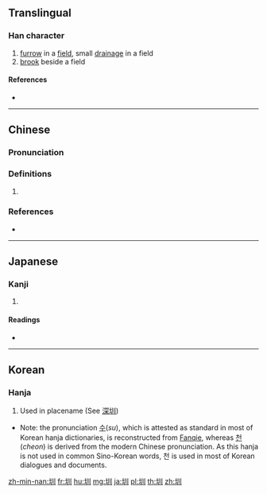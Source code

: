 {{character info/new}}
{{also|甽}}
==Translingual==

===Han character===
{{Han char|rn=32|rad=土|as=03|sn=6|four=42100|canj=GLLL|ids=⿰土川}}

# [[furrow]] in a [[field]], small [[drainage]] in a field
# [[brook]] beside a field

====References====
* {{Han ref|kx=0224.150|dkj=04894|dj=0458.020|hdz=10420.030|uh=5733|ud=22323|bh=A660|bd=42592}}

----

==Chinese==
{{zh-forms}}

===Pronunciation===
{{zh-pron
|m=zhèn,zùn,chóu
|c=zan3
|h=pfs=chun
|md=
|mn=chùn
|w=
|mc=
|oc=
|cat=n
}}

===Definitions===
{{zh-hanzi}}

# {{rfdef|lang=zh}}

===References===
* {{R:twedu|A00741}}

----

==Japanese==

===Kanji===
{{ja-kanji|grade=|rs=土03}}

# {{defn|lang=ja|sort=土03}}

====Readings====
* {{ja-readings|on=[[しん]] (shin), [[けん]] (ken)|}}

----

==Korean==

===Hanja===
{{ko-hanja|hangeul=[[수]], [[천]]|rv=su, cheon|mr=su, ch'ŏn}}

# Used in placename (See [[深圳]])

* Note: the pronunciation [[수]](''su''), which is attested as standard in most of Korean hanja dictionaries, is reconstructed from [[w:Fanqie|Fanqie]], whereas [[천]](''cheon'') is derived from the modern Chinese pronunciation. As this hanja is not used in common Sino-Korean words, 천 is used in most of Korean dialogues and documents.

[[zh-min-nan:圳]]
[[fr:圳]]
[[hu:圳]]
[[mg:圳]]
[[ja:圳]]
[[pl:圳]]
[[th:圳]]
[[zh:圳]]